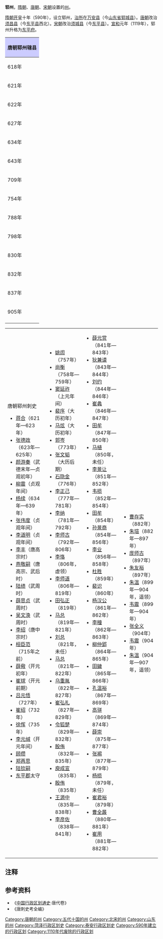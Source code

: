 '''郓州'''，[[隋朝|隋朝]]、[[唐朝|唐朝]]、[[宋朝|宋朝]]设置的[[州|州]]。

[[隋朝|隋朝]][[开皇|开皇]]十年（590年），设立郓州，[[治所|治所]]在[[万安县_(隋朝)|万安县]]（今[[山东省|山东省]][[郓城县|郓城县]]）。[[唐朝|唐朝]]改治[[须昌县|须昌县]]（今[[东平县|东平县]]西北）。[[宋朝|宋朝]]改治[[须城县|须城县]]（今[[东平县|东平县]]）。[[宣和_(北宋)|宣和]]元年（1119年），郓州升格为[[东平府_(北宋)|东平府]]。
{| align=center class="wikitable" style="width:600px; text-align:center"
|-
!colspan="2" style="background:#ccccff"|'''唐朝郓州辖县'''
|-
|618年||[[郓城县|郓城县]]、[[巨野县|巨野县]]、[[鄄城县|鄄城县]]<ref>今[[山东省|山东省]][[鄄城县|鄄城县]][[旧城镇|旧城镇]]</ref>、[[雷泽县|雷泽县]]、[[须昌县|须昌县]]、[[宿城县|宿城县]]<ref>今[[山东省|山东省]][[东平县|东平县]][[宿城镇|宿城镇]]</ref>
|-
|621年||[[郓城县|郓城县]]、[[须昌县|须昌县]]、[[宿城县|宿城县]]（[[鄄城县|鄄城县]]、[[雷泽县|雷泽县]]改属[[濮州|濮州]]，[[巨野县|巨野县]]改属[[麟州|麟州]]）
|-
|622年||[[郓城县|郓城县]]、[[须昌县|须昌县]]、[[宿城县|宿城县]]（[[寿张县|寿张县]]<ref>今[[山东省|山东省]][[梁山县|梁山县]][[寿张集乡|寿张集乡]]</ref>、[[乘丘县|乘丘县]]<ref>今[[山东省|山东省]][[巨野县|巨野县]][[大谢集镇|大谢集镇]]</ref>、[[巨野县|巨野县]]来属）
|-
|627年||[[郓城县|郓城县]]、[[须昌县|须昌县]]、[[宿城县|宿城县]]、[[寿张县|寿张县]]（[[乘丘县|乘丘县]]、[[巨野县|巨野县]]改属[[戴州|戴州]]）
|-
|634年||[[须昌县|须昌县]]（改治）、[[郓城县|郓城县]]、[[寿张县|寿张县]]（废除[[宿城县|宿城县]]）
|-
|643年||[[须昌县|须昌县]]、[[郓城县|郓城县]]、[[寿张县|寿张县]]（[[巨野县|巨野县]]来属）
|-
|709年||[[须昌县|须昌县]]、[[郓城县|郓城县]]、[[寿张县|寿张县]]、[[巨野县|巨野县]]（重设[[宿城县|宿城县]]）
|-
|754年||[[须昌县|须昌县]]、[[郓城县|郓城县]]、[[寿张县|寿张县]]、[[巨野县|巨野县]]、[[宿城县|宿城县]]（[[卢县|卢县]]、[[平阴县|平阴县]]、[[东阿县|东阿县]]、[[阳谷县|阳谷县]]来属）
|-
|788年||[[须昌县|须昌县]]、[[郓城县|郓城县]]、[[寿张县|寿张县]]、[[巨野县|巨野县]]、[[宿城县|宿城县]]（改为[[东平县|东平县]]）、[[卢县|卢县]]、[[平阴县|平阴县]]、[[东阿县|东阿县]]、[[阳谷县|阳谷县]]
|-
|798年||[[须昌县|须昌县]]、[[郓城县|郓城县]]、[[寿张县|寿张县]]、[[巨野县|巨野县]]、[[东平县|东平县]]、[[卢县|卢县]]、[[平阴县|平阴县]]、[[东阿县|东阿县]]、[[阳谷县|阳谷县]]（[[中都县|中都县]]<ref>今[[山东省|山东省]][[汶上县|汶上县]][[汶上镇|汶上镇]]</ref>来属）
|-
|830年||[[须昌县|须昌县]]、[[郓城县|郓城县]]、[[寿张县|寿张县]]、[[巨野县|巨野县]]、[[东平县|东平县]]（改为[[天平县|天平县]]）、[[卢县|卢县]]、[[平阴县|平阴县]]、[[东阿县|东阿县]]、[[阳谷县|阳谷县]]、[[中都县|中都县]]
|-
|832年||[[须昌县|须昌县]]、[[郓城县|郓城县]]、[[寿张县|寿张县]]、[[巨野县|巨野县]]、[[卢县|卢县]]、[[东阿县|东阿县]]、[[阳谷县|阳谷县]]、[[中都县|中都县]]（废除[[天平县|天平县]]、[[平阴县|平阴县]]）
|-
|837年||[[须昌县|须昌县]]、[[郓城县|郓城县]]、[[寿张县|寿张县]]、[[巨野县|巨野县]]、[[卢县|卢县]]、[[东阿县|东阿县]]、[[阳谷县|阳谷县]]、[[中都县|中都县]]（重设[[平阴县|平阴县]]）
|-
|905年||[[须昌县|须昌县]]、[[郓城县|郓城县]]（改为[[万安县|万安县]]）、[[寿张县|寿张县]]、[[巨野县|巨野县]]、[[卢县|卢县]]、[[东阿县|东阿县]]、[[阳谷县|阳谷县]]、[[中都县|中都县]]、[[平阴县|平阴县]]
|-
|}
{|
|valign=top|
;唐朝郓州刺史
*[[蒋合|蒋合]]（621年—623年）
*[[张德政|张德政]]（623年—625年）
*[[颜游秦|颜游秦]]（武德末年—贞观初年）
*[[柳震|柳震]]（贞观年间）
*[[杨续|杨续]]（634年—639年）
*[[张伟度|张伟度]]（贞观年间）
*[[李道明|李道明]]（贞观年间）
*[[李丰|李丰]]（唐高宗时）
*[[燕敬嗣|燕敬嗣]]（唐高宗、武后时）
*[[陆绩|陆绩]]（武周时）
*[[薛思贞|薛思贞]]（武周时）
*[[吴文涣|吴文涣]]（武周时）
*[[李绍|李绍]]（唐中宗时）
*[[桓臣范|桓臣范]]（715年之前）
*[[薛儆|薛儆]]（开元初年）
*[[崔球|崔球]]（开元前期）
*[[吕元悟|吕元悟]]（727年）
*[[崔绍|崔绍]]（732年）
*[[徐恽|徐恽]]（735年）
*[[李元缄|李元缄]]（开元年间）
*[[顾缵|顾缵]]
*[[郑再思|郑再思]]
*[[陆钦嗣|陆钦嗣]]
*[[东平郡|东平郡]]太守
|valign=top|
*[[姚訚|姚訚]]（757年）
*[[尚衡|尚衡]]（758年—759年）
*[[窦延祚|窦延祚]]（上元年间）
*[[裴序|裴序]]（大历初年）
*[[马炫|马炫]]（大历初年）
*[[郭岑|郭岑]]（773年）
*[[张文韬|张文韬]]（大历后期）
*[[石隐金|石隐金]]（776年）
*[[李正己|李正己]]（777年—781年）
*[[李纳|李纳]]（781年—792年）
*[[李师古|李师古]]（792年—806年）
*[[李恪|李恪]]（806年，虚领）
*[[李师道|李师道]]（806年—819年）
*[[田弘正|田弘正]]（819年）
*[[马总|马总]]（819年—821年）
*[[刘总|刘总]]（821年，未任）
*[[马总|马总]]（821年—822年）
*[[乌重胤|乌重胤]]（822年—827年）
*[[崔弘礼|崔弘礼]]（827年—829年）
*[[令狐楚|令狐楚]]（829年—832年）
*[[殷侑|殷侑]]（832年—835年）
*[[庾成宣|庾成宣]]（835年）
*[[殷侑|殷侑]]（835年）
*[[王源中|王源中]]（835年—838年）
*[[李彦佐|李彦佐]]（838年—841年）
|valign=top|
*[[薛元赏|薛元赏]]（841年—843年）
*[[狄兼谟|狄兼谟]]（843年—844年）
*[[刘约|刘约]]（844年—846年）
*[[崔蠡|崔蠡]]（846年—847年）
*[[田牟|田牟]]（847年—850年）
*[[马植|马植]]（850年，未任）
*[[李景让|李景让]]（851年—852年）
*[[韦损|韦损]]（852年—854年）
*[[田牟|田牟]]（854年）
*[[孙景商|孙景商]]（854年—856年）
*[[李业|李业]]（856年—858年）
*[[杜胜|杜胜]]（859年）
*[[裴识|裴识]]（860年）
*[[杨汉公|杨汉公]]（861年—862年）
*[[李穜|李穜]]（862年—863年）
*[[柳仲郢|柳仲郢]]（864年—865年）
*[[田鐬|田鐬]]（865年—866年）
*[[孔温裕|孔温裕]]（867年—869年）
*[[高骈|高骈]]（869年—874年）
*[[薛崇|薛崇]]（875年—877年）
*[[张裼|张裼]]（877年—879年）
*[[杨损|杨损]]（879年，未任）
*[[崔君裕|崔君裕]]（879年）
*[[曹全晸|曹全晸]]（880年—881年）
*[[崔用|崔用]]（881年—882年）
|valign=top|
*[[曹存实|曹存实]]（882年）
*[[朱瑄|朱瑄]]（882年—897年）
*[[庞师古|庞师古]]（897年）
*[[朱友裕|朱友裕]]（897年）
*[[朱温|朱温]]（899年—904年，遥领）
*[[韦震|韦震]]（899年—904年）
*[[张全义|张全义]]（904年）
*[[韦震|韦震]]（904年）
*[[朱温|朱温]]（904年—907年，遥领）
|}

== 注释 ==
{{reflist}}
== 参考资料 ==
*《[[中国行政区划通史|中国行政区划通史]]·唐代卷》
*《唐刺史考全编》
{{隋朝行政區劃|nocat}}
{{唐朝行政區劃|nocat}}
{{五代行政區劃|nocat}}

{{DEFAULTSORT:Y}}
[[Category:唐朝的州|Category:唐朝的州]]
[[Category:五代十国的州|Category:五代十国的州]]
[[Category:北宋的州|Category:北宋的州]]
[[Category:山东的州|Category:山东的州]]
[[Category:菏泽行政区划史|Category:菏泽行政区划史]]
[[Category:泰安行政区划史|Category:泰安行政区划史]]
[[Category:590年建立的行政区划|Category:590年建立的行政区划]]
[[Category:1110年代废除的行政区划|Category:1110年代废除的行政区划]]